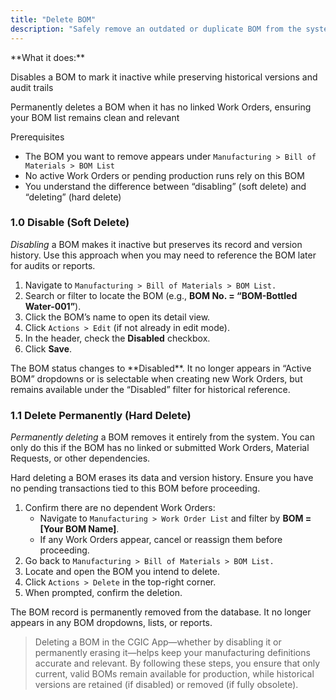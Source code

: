 ```yaml
---
title: "Delete BOM"
description: "Safely remove an outdated or duplicate BOM from the system—either by disabling it so it cannot be used for new production, or by permanently deleting it if no dependent transactions exist."
---
```


<Card title="Overview">
  **What it does:**

  Disables a BOM to mark it inactive while preserving historical versions and audit trails

  Permanently deletes a BOM when it has no linked Work Orders, ensuring your BOM list remains clean and relevant
</Card>

<Info>
  Prerequisites

  - The BOM you want to remove appears under `Manufacturing > Bill of Materials > BOM List`
  - No active Work Orders or pending production runs rely on this BOM
  - You understand the difference between “disabling” (soft delete) and “deleting” (hard delete)
</Info>

### 1.0 Disable (Soft Delete)

_Disabling_ a BOM makes it inactive but preserves its record and version history. Use this approach when you may need to reference the BOM later for audits or reports.

1. Navigate to `Manufacturing > Bill of Materials > BOM List.`
2. Search or filter to locate the BOM (e.g., **BOM No. = “BOM-Bottled Water-001”**).
3. Click the BOM’s name to open its detail view.
4. Click `Actions > Edit` (if not already in edit mode).
5. In the header, check the **Disabled** checkbox.
6. Click **Save**.

<Note>
  The BOM status changes to **Disabled**. It no longer appears in “Active BOM” dropdowns or is selectable when creating new Work Orders, but remains available under the “Disabled” filter for historical reference.
</Note>

### 1.1 Delete Permanently (Hard Delete)

_Permanently deleting_ a BOM removes it entirely from the system. You can only do this if the BOM has no linked or submitted Work Orders, Material Requests, or other dependencies.

<Warning>
  Hard deleting a BOM erases its data and version history. Ensure you have no pending transactions tied to this BOM before proceeding.
</Warning>

1. Confirm there are no dependent Work Orders:
   - Navigate to `Manufacturing > Work Order List` and filter by **BOM = [Your BOM Name]**.
   - If any Work Orders appear, cancel or reassign them before proceeding.
2. Go back to `Manufacturing > Bill of Materials > BOM List.`
3. Locate and open the BOM you intend to delete.
4. Click `Actions > Delete` in the top-right corner.
5. When prompted, confirm the deletion.

<Note>
  The BOM record is permanently removed from the database. It no longer appears in any BOM dropdowns, lists, or reports.
</Note>

> Deleting a BOM in the CGIC App—whether by disabling it or permanently erasing it—helps keep your manufacturing definitions accurate and relevant. By following these steps, you ensure that only current, valid BOMs remain available for production, while historical versions are retained (if disabled) or removed (if fully obsolete).